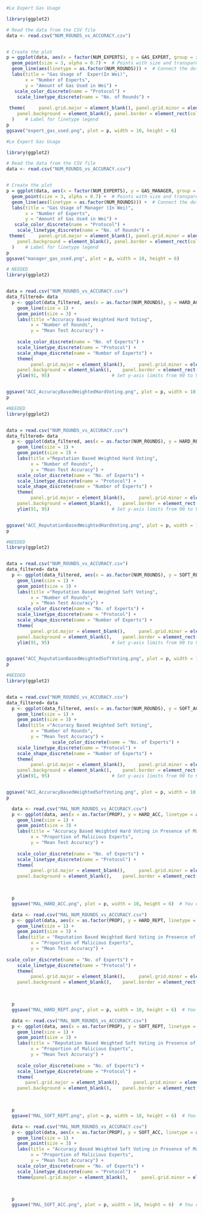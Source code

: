 ```r
#Le Expert Gas Usage

library(ggplot2)

# Read the data from the CSV file
data <- read.csv("NUM_ROUNDS_vs_ACCURACY.csv")


# Create the plot
p = ggplot(data, aes(x = factor(NUM_EXPERTS), y = GAS_EXPERT, group = interaction(PROTOCOL, NUM_ROUNDS), color = PROTOCOL)) +
  geom_point(size = 3, alpha = 0.7) +  # Points with size and transparency
  geom_line(aes(linetype = as.factor(NUM_ROUNDS))) +  # Connect the dots, using linetype for MAX_ROUNDS
  labs(title = "Gas Usage of  Exper(In Wei)",
       x = "Number of Experts",
       y = "Amount of Gas Used in Wei") +
   scale_color_discrete(name = "Protocol") + 
    scale_linetype_discrete(name = "No. of Rounds") +  
  
 theme(     panel.grid.major = element_blank(), panel.grid.minor = element_blank(), 
    panel.background = element_blank(), panel.border = element_rect(color = "black", fill = NA) 
  )    # Label for linetype legend
p
ggsave("expert_gas_used.png", plot = p, width = 10, height = 6) 

``` 


```r
#Le Expert Gas Usage

library(ggplot2)

# Read the data from the CSV file
data <- read.csv("NUM_ROUNDS_vs_ACCURACY.csv")


# Create the plot
p = ggplot(data, aes(x = factor(NUM_EXPERTS), y = GAS_MANAGER, group = interaction(PROTOCOL, NUM_ROUNDS), color = PROTOCOL)) +
  geom_point(size = 3, alpha = 0.7) +  # Points with size and transparency
  geom_line(aes(linetype = as.factor(NUM_ROUNDS))) +  # Connect the dots, using linetype for MAX_ROUNDS
  labs(title = "Gas Usage of Manager (In Wei)",
       x = "Number of Experts",
       y = "Amount of Gas Used in Wei") +
   scale_color_discrete(name = "Protocol") + 
    scale_linetype_discrete(name = "No. of Rounds") +  
 theme(     panel.grid.major = element_blank(), panel.grid.minor = element_blank(), 
    panel.background = element_blank(), panel.border = element_rect(color = "black", fill = NA) 
  )    # Label for linetype legend
p
ggsave("manager_gas_used.png", plot = p, width = 10, height = 6) 

```



```r
# NEEDED
library(ggplot2)


data = read.csv("NUM_ROUNDS_vs_ACCURACY.csv")
data_filtered= data
  p <- ggplot(data_filtered, aes(x = as.factor(NUM_ROUNDS), y = HARD_ACC, linetype = as.factor(PROTOCOL), color = as.factor(NUM_EXPERTS), group = interaction(PROTOCOL, NUM_EXPERTS))) +
    geom_line(size = 1) +          
    geom_point(size = 3) +          
    labs(title ="Accuracy Based Weighted Hard Voting",
         x = "Number of Rounds",
         y = "Mean Test Accuracy") +
                 
    scale_color_discrete(name = "No. of Experts") + 
    scale_linetype_discrete(name = "Protocol") +  
    scale_shape_discrete(name = "Number of Experts") + 
    theme(
         panel.grid.major = element_blank(),     panel.grid.minor = element_blank(), 
    panel.background = element_blank(),    panel.border = element_rect(color = "black", fill = NA)  ) +
    ylim(91, 95)                       # Set y-axis limits from 90 to 95


ggsave("ACC_AccuracyBasedWeightedHardVoting.png", plot = p, width = 10, height = 6) 
p
```


```r
#NEEDED
library(ggplot2)


data = read.csv("NUM_ROUNDS_vs_ACCURACY.csv")
data_filtered= data
  p <- ggplot(data_filtered, aes(x = as.factor(NUM_ROUNDS), y = HARD_REPT, linetype = as.factor(PROTOCOL), color = as.factor(NUM_EXPERTS), group = interaction(PROTOCOL, NUM_EXPERTS))) +
    geom_line(size = 1) +          
    geom_point(size = 3) +          
    labs(title ="Reputation Based Weighted Hard Voting",
         x = "Number of Rounds",
         y = "Mean Test Accuracy") +
    scale_color_discrete(name = "No. of Experts") + 
    scale_linetype_discrete(name = "Protocol") +    
    scale_shape_discrete(name = "Number of Experts") + 
    theme(
         panel.grid.major = element_blank(),     panel.grid.minor = element_blank(), 
    panel.background = element_blank(),    panel.border = element_rect(color = "black", fill = NA)  ) +
    ylim(91, 95)                       # Set y-axis limits from 90 to 95


ggsave("ACC_ReputationBasedWeightedHardVoting.png", plot = p, width = 10, height = 6) 
p
```

```r
#NEEDED
library(ggplot2)


data = read.csv("NUM_ROUNDS_vs_ACCURACY.csv")
data_filtered= data
  p <- ggplot(data_filtered, aes(x = as.factor(NUM_ROUNDS), y = SOFT_REPT, linetype = as.factor(PROTOCOL), color = as.factor(NUM_EXPERTS), group = interaction(PROTOCOL, NUM_EXPERTS))) +
    geom_line(size = 1) +          
    geom_point(size = 3) +          
    labs(title ="Reputation Based Weighted Soft Voting",
         x = "Number of Rounds",
         y = "Mean Test Accuracy") +
    scale_color_discrete(name = "No. of Experts") + 
    scale_linetype_discrete(name = "Protocol") +    
    scale_shape_discrete(name = "Number of Experts") + 
    theme(
         panel.grid.major = element_blank(),     panel.grid.minor = element_blank(), 
    panel.background = element_blank(),    panel.border = element_rect(color = "black", fill = NA)  ) +
    ylim(91, 95)                       # Set y-axis limits from 90 to 95


ggsave("ACC_ReputationBasedWeightedSoftVoting.png", plot = p, width = 10, height = 6) 
p
```



```r
#NEEDED
library(ggplot2)


data = read.csv("NUM_ROUNDS_vs_ACCURACY.csv")
data_filtered= data
  p <- ggplot(data_filtered, aes(x = as.factor(NUM_ROUNDS), y = SOFT_ACC, linetype = as.factor(PROTOCOL), color = as.factor(NUM_EXPERTS), group = interaction(PROTOCOL, NUM_EXPERTS))) +
    geom_line(size = 1) +          
    geom_point(size = 3) +          
    labs(title ="Accuracy Based Weighted Soft Voting",
         x = "Number of Rounds",
         y = "Mean Test Accuracy") +
                 scale_color_discrete(name = "No. of Experts") + 
    scale_linetype_discrete(name = "Protocol") +    
    scale_shape_discrete(name = "Number of Experts") + 
    theme(
         panel.grid.major = element_blank(),     panel.grid.minor = element_blank(), 
    panel.background = element_blank(),    panel.border = element_rect(color = "black", fill = NA)  ) +
    ylim(91, 95)                       # Set y-axis limits from 90 to 95


ggsave("ACC_AccuracyBasedWeightedSoftVoting.png", plot = p, width = 10, height = 6) 
p
```

```r
  data <- read.csv("MAL_NUM_ROUNDS_vs_ACCURACY.csv")
  p <- ggplot(data, aes(x = as.factor(PROP), y = HARD_ACC, linetype = as.factor(PROTOCOL), color = as.factor(NUM_EXPERTS), group = interaction(PROTOCOL, NUM_EXPERTS))) +
    geom_line(size = 1) +          
    geom_point(size = 3) +          
    labs(title = "Accuracy Based Weighted Hard Voting in Presence of Malicious Experts",
         x = "Proportion of Malicious Experts",
         y = "Mean Test Accuracy") +
                 
    scale_color_discrete(name = "No. of Experts") + 
    scale_linetype_discrete(name = "Protocol") +    
    theme(
         panel.grid.major = element_blank(),     panel.grid.minor = element_blank(), 
    panel.background = element_blank(),    panel.border = element_rect(color = "black", fill = NA)  )   +ylim(0,98)                     # Set y-axis limits from 90 to 95


 
  p
  ggsave("MAL_HARD_ACC.png", plot = p, width = 10, height = 6)  # You can adjust width and height as needed
```

```r
  data <- read.csv("MAL_NUM_ROUNDS_vs_ACCURACY.csv")
  p <- ggplot(data, aes(x = as.factor(PROP), y = HARD_REPT, linetype = as.factor(PROTOCOL), color = as.factor(NUM_EXPERTS), group = interaction(PROTOCOL, NUM_EXPERTS))) +
    geom_line(size = 1) +          
    geom_point(size = 3) +          
    labs(title = "Reputation Based Weighted Hard Voting in Presence of Malicious Experts",
         x = "Proportion of Malicious Experts",
         y = "Mean Test Accuracy") +
                 
scale_color_discrete(name = "No. of Experts") + 
    scale_linetype_discrete(name = "Protocol") +   
    theme(
         panel.grid.major = element_blank(),     panel.grid.minor = element_blank(), 
    panel.background = element_blank(),    panel.border = element_rect(color = "black", fill = NA)  ) +ylim(0,98)                       # Set y-axis limits from 90 to 95


 
  p
  ggsave("MAL_HARD_REPT.png", plot = p, width = 10, height = 6)  # You can adjust width and height as needed
```

```r
  data <- read.csv("MAL_NUM_ROUNDS_vs_ACCURACY.csv")
  p <- ggplot(data, aes(x = as.factor(PROP), y = SOFT_REPT, linetype = as.factor(PROTOCOL), color = as.factor(NUM_EXPERTS), group = interaction(PROTOCOL, NUM_EXPERTS))) +
    geom_line(size = 1) +          
    geom_point(size = 3) +          
    labs(title = "Reputation Based Weighted Soft Voting in Presence of Malicious Experts",
         x = "Proportion of Malicious Experts",
         y = "Mean Test Accuracy") +
                 
    scale_color_discrete(name = "No. of Experts") + 
    scale_linetype_discrete(name = "Protocol") +   
    theme(
       panel.grid.major = element_blank(),     panel.grid.minor = element_blank(), 
    panel.background = element_blank(),    panel.border = element_rect(color = "black", fill = NA)  ) +ylim(70,95)                       # Set y-axis limits from 90 to 95


 
  p
  ggsave("MAL_SOFT_REPT.png", plot = p, width = 10, height = 6)  # You can adjust width and height as needed
```

```r
  data <- read.csv("MAL_NUM_ROUNDS_vs_ACCURACY.csv")
  p <- ggplot(data, aes(x = as.factor(PROP), y = SOFT_ACC, linetype = as.factor(PROTOCOL), color = as.factor(NUM_EXPERTS), group = interaction(PROTOCOL, NUM_EXPERTS))) +
    geom_line(size = 1) +          
    geom_point(size = 3) +          
    labs(title = "Accuracy Based Weighted Soft Voting in Presence of Malicious Experts",
         x = "Proportion of Malicious Experts",
         y = "Mean Test Accuracy") +
    scale_color_discrete(name = "No. of Experts") + 
    scale_linetype_discrete(name = "Protocol") +  
    theme(panel.grid.major = element_blank(),     panel.grid.minor = element_blank(),panel.background = element_blank(),panel.border = element_rect(color = "black", fill = NA)  ) +ylim(70,95)                       # Set y-axis limits from 90 to 95


 
  p
  ggsave("MAL_SOFT_ACC.png", plot = p, width = 10, height = 6)  # You can adjust width and height as needed
```